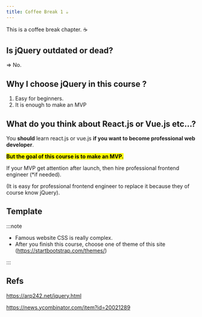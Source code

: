 ```yaml
---
title: Coffee Break 1 ☕
---
```


This is a coffee break chapter. ☕

## Is **jQuery** outdated or dead?

=> No.

## Why I choose jQuery in this course ?

1. Easy for beginners.
2. It is enough to make an MVP

## What do you think about React.js or Vue.js etc...?

You **should** learn react.js or vue.js **if you want to become professional web developer**.

**<mark>But the goal of this course is to make an MVP.</mark>**

If your MVP get attention after launch, then hire professional frontend engineer (\*if needed).

(It is easy for professional frontend engineer to replace it because they of course know jQuery).

## Template

:::note

- Famous website CSS is really complex.
- After you finish this course, choose one of theme of this site (https://startbootstrap.com/themes/)

:::

## Refs

https://arp242.net/jquery.html

https://news.ycombinator.com/item?id=20021289
